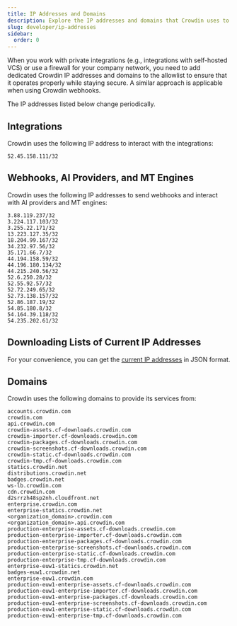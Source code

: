 ```yaml
---
title: IP Addresses and Domains
description: Explore the IP addresses and domains that Crowdin uses to interact with its services
slug: developer/ip-addresses
sidebar:
  order: 0
---
```



When you work with private integrations (e.g., integrations with self-hosted VCS) or use a firewall for your company network, you need to add dedicated Crowdin IP addresses and domains to the allowlist to ensure that it operates properly while staying secure. A similar approach is applicable when using Crowdin webhooks.

<Aside type="caution">
  The IP addresses listed below change periodically.
</Aside>

## Integrations

Crowdin uses the following IP address to interact with the integrations:

```shell
52.45.158.111/32
```

## Webhooks, AI Providers, and MT Engines

Crowdin uses the following IP addresses to send webhooks and interact with AI providers and MT engines:

```shell
3.88.119.237/32
3.224.117.103/32
3.255.22.171/32
13.223.127.35/32
18.204.99.167/32
34.232.97.56/32
35.171.66.7/32
44.194.158.59/32
44.196.180.134/32
44.215.240.56/32
52.6.250.28/32
52.55.92.57/32
52.72.249.65/32
52.73.138.157/32
52.86.187.19/32
54.85.180.8/32
54.164.39.118/32
54.235.202.61/32
```

## Downloading Lists of Current IP Addresses

For your convenience, you can get the [current IP addresses](/ips/ips.json) in JSON format.

## Domains

Crowdin uses the following domains to provide its services from:

```shell
accounts.crowdin.com
crowdin.com
api.crowdin.com
crowdin-assets.cf-downloads.crowdin.com
crowdin-importer.cf-downloads.crowdin.com
crowdin-packages.cf-downloads.crowdin.com
crowdin-screenshots.cf-downloads.crowdin.com
crowdin-static.cf-downloads.crowdin.com
crowdin-tmp.cf-downloads.crowdin.com
statics.crowdin.net
distributions.crowdin.net
badges.crowdin.net
ws-lb.crowdin.com
cdn.crowdin.com
d2srrzh48sp2nh.cloudfront.net
enterprise.crowdin.com
enterprise-statics.crowdin.net
<organization_domain>.crowdin.com
<organization_domain>.api.crowdin.com
production-enterprise-assets.cf-downloads.crowdin.com
production-enterprise-importer.cf-downloads.crowdin.com
production-enterprise-packages.cf-downloads.crowdin.com
production-enterprise-screenshots.cf-downloads.crowdin.com
production-enterprise-static.cf-downloads.crowdin.com
production-enterprise-tmp.cf-downloads.crowdin.com
enterprise-euw1-statics.crowdin.net
badges-euw1.crowdin.net
enterprise-euw1.crowdin.com
production-euw1-enterprise-assets.cf-downloads.crowdin.com
production-euw1-enterprise-importer.cf-downloads.crowdin.com
production-euw1-enterprise-packages.cf-downloads.crowdin.com
production-euw1-enterprise-screenshots.cf-downloads.crowdin.com
production-euw1-enterprise-static.cf-downloads.crowdin.com
production-euw1-enterprise-tmp.cf-downloads.crowdin.com
```
